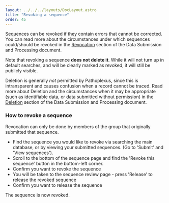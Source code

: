 ---
layout: ../../../layouts/DocLayout.astro
title: "Revoking a sequence"
order: 45
---

Sequences can be revoked if they contain errors that cannot be corrected.
You can read more about the circumstances under which sequences could/should be revoked in the [Revocation](/about/governance/data-submission#81-revocation) section of the Data Submission and Processing document.

Note that revoking a sequence **does not delete it**.
While it will not turn up in default searches, and will be clearly marked as revoked, it will still be publicly visible.

Deletion is generally _not_ permitted by Pathoplexus, since this is intransparent and causes confusion when a record cannot be traced.
Read more about Deletion and the circumstances when it may be appropriate (such as identifiable data, or data submitted without permission)
in the [Deletion](/about/governance/data-submission#82-deletion) section of the Data Submission and Processing document.

### How to revoke a sequence

Revocation can only be done by members of the group that originally submitted that sequence. 

- Find the sequence you would like to revoke via searching the main database, or by viewing your submitted sequences.
(Go to 'Submit' and 'View sequences').
- Scroll to the bottom of the sequence page and find the 'Revoke this sequence' button in the bottom-left corner.
- Confirm you want to revoke the sequence
- You will be taken to the sequence review page - press 'Release' to release the revoked sequence
- Confirm you want to release the sequence

The sequence is now revoked.

